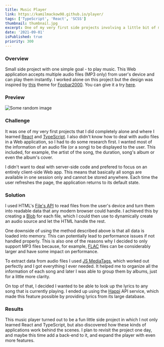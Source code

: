 ```yaml
---
title: Music Player
link: https://kamilmackow98.github.io/player/
tags: ['TypeScript', 'React', 'SCSS']
thumbnail: thumbnail.jpg
excerpt: One of my very first side projects involving a little bit of my passion for music. A simple music player, heavily inspired by this theme for Foobar2000. It is capable of handling hundreds of songs and is fully operational without the need for a server.
date: '2021-09-01'
isPublished: true
priority: 300
---
```


### Overview

Small side project with one simple goal - to play music. This Web application accepts multiple audio files (MP3 only) from user's device and can play them instantly. I worked alone on this project but the design was inspired by [this](https://www.deviantart.com/extremehunter1972/art/CaTRoX-final-screenshot-373369173) theme for [Foobar2000](https://www.foobar2000.org/). You can give it a try [here](https://kamilmackow98.github.io/player/).

### Preview

<Image src="https://picsum.photos/1280/720" alt="Some random image" />

### Challenge

It was one of my very first projects that I did completely alone and where I learned [React](https://reactjs.org/) and [TypeScript](https://www.typescriptlang.org/). I also didn't know how to deal with audio files in a Web application, so I had to do some research first. I wanted most of the information of an audio file (or a song) to be displayed to the user. This included, for example, the artist of the song, the duration, song's album or even the album's cover.

I didn't want to deal with server-side code and prefered to focus on an entirely client-side Web app. This means that basically all songs are available in one session only and cannot be stored anywhere. Each time the user refreshes the page, the application returns to its default state.

### Solution

I used HTML's [File's API](https://developer.mozilla.org/en-US/docs/Web/API/File/Using_files_from_web_applications) to read files from the user's device and turn them into readable data that any modern browser could handle. I achieved this by creating a [Blob](https://javascript.plainenglish.io/javascript-blob-why-is-it-useful-20c372dfca00) for each file, which I could then use to dynamically create an audio source and let the HTML handle the rest.

One downside of using the method described above is that all data is loaded into memory. This can potentially lead to performance issues if not handled properly. This is also one of the reasons why I decided to only support MP3 files because, for example, [FLAC](https://en.wikipedia.org/wiki/FLAC) files can be considerably larger and have some impact on performance.

To extract data from audio files I used [JS MediaTags](https://www.npmjs.com/package/jsmediatags), which worked out perfectly and I got everything I ever needed. It helped me to organize all the information of each song and later I was able to group them by albums, just for a little more clarity.

On top of that, I decided I wanted to be able to look up the lyrics to any song that is currently playing. I ended up using the [Happi](https://happi.dev/) API service, which made this feature possible by providing lyrics from its large database.

### Results

This music player turned out to be a fun little side project in which I not only learned React and TypeScript, but also discovered how these kinds of applications work behind the scenes. I plan to revisit the project one day, and maybe this time add a back-end to it, and expand the player with even more features.
